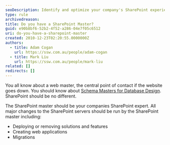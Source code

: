 ```yaml
---
seoDescription: Identify and optimize your company's SharePoint experience with a dedicated master expert, ensuring seamless migrations, solution deployments, and feature updates.
type: rule
archivedreason:
title: Do you have a SharePoint Master?
guid: e90b8bf6-52b2-4f52-a286-04e7f05c6512
uri: do-you-have-a-sharepoint-master
created: 2010-12-23T02:20:55.0000000Z
authors:
  - title: Adam Cogan
    url: https://ssw.com.au/people/adam-cogan
  - title: Mark Liu
    url: https://ssw.com.au/people/mark-liu
related: []
redirects: []
---
```


You all know about a web master, the central point of contact if the website goes down. You should know about [Schema Masters for Database Design](/have-a-schema-master). SharePoint should be no different.

The SharePoint master should be your companies SharePoint expert. All major changes to the SharePoint servers should be run by the SharePoint master including:
- Deploying or removing solutions and features
- Creating web applications
- Migrations